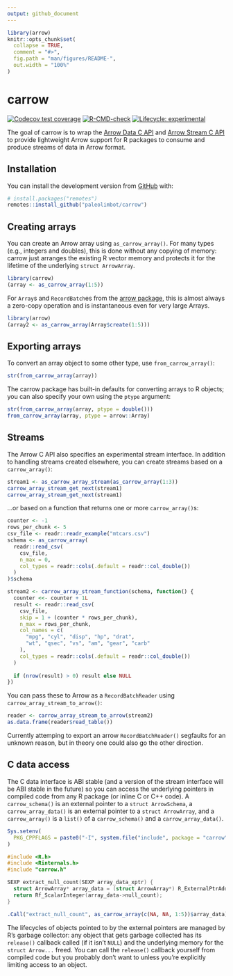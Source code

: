 ```yaml
---
output: github_document
---
```


<!-- README.md is generated from README.Rmd. Please edit that file -->

```r
library(arrow)
knitr::opts_chunk$set(
  collapse = TRUE,
  comment = "#>",
  fig.path = "man/figures/README-",
  out.width = "100%"
)
```

# carrow

<!-- badges: start -->
[![Codecov test coverage](https://codecov.io/gh/paleolimbot/carrow/branch/master/graph/badge.svg)](https://codecov.io/gh/paleolimbot/carrow?branch=master)
[![R-CMD-check](https://github.com/paleolimbot/carrow/workflows/R-CMD-check/badge.svg)](https://github.com/paleolimbot/carrow/actions)
[![Lifecycle: experimental](https://img.shields.io/badge/lifecycle-experimental-orange.svg)](https://lifecycle.r-lib.org/articles/stages.html#experimental)
<!-- badges: end -->

The goal of carrow is to wrap the [Arrow Data C API](https://arrow.apache.org/docs/format/CDataInterface.html) and [Arrow Stream C API](https://arrow.apache.org/docs/format/CStreamInterface.html) to provide lightweight Arrow support for R packages to consume and produce streams of data in Arrow format.

## Installation

You can install the development version from [GitHub](https://github.com/) with:

``` r
# install.packages("remotes")
remotes::install_github("paleolimbot/carrow")
```

## Creating arrays

You can create an Arrow array using `as_carrow_array()`. For many types (e.g., integers and doubles), this is done without any copying of memory: carrow just arranges the existing R vector memory and protects it for the lifetime of the underlying `struct ArrowArray`.

```r
library(carrow)
(array <- as_carrow_array(1:5))
```

For `Array`s and `RecordBatch`es from the [arrow package](https://arrow.apache.org/docs/r/), this is almost always a zero-copy operation and is instantaneous even for very large Arrays.

```r
library(arrow)
(array2 <- as_carrow_array(Array$create(1:5)))
```

## Exporting arrays

To convert an array object to some other type, use `from_carrow_array()`:

```r
str(from_carrow_array(array))
```

The carrow package has built-in defaults for converting arrays to R objects; you can also specify your own using the `ptype` argument:

```r
str(from_carrow_array(array, ptype = double()))
from_carrow_array(array, ptype = arrow::Array)
```

## Streams

The Arrow C API also specifies an experimental stream interface. In addition to handling streams created elsewhere, you can create streams based on a `carrow_array()`:

```r
stream1 <- as_carrow_array_stream(as_carrow_array(1:3))
carrow_array_stream_get_next(stream1)
carrow_array_stream_get_next(stream1)
```

...or based on a function that returns one or more `carrow_array()`s:

```r
counter <- -1
rows_per_chunk <- 5
csv_file <- readr::readr_example("mtcars.csv")
schema <- as_carrow_array(
  readr::read_csv(
    csv_file, 
    n_max = 0,
    col_types = readr::cols(.default = readr::col_double())
  )
)$schema

stream2 <- carrow_array_stream_function(schema, function() {
  counter <<- counter + 1L
  result <- readr::read_csv(
    csv_file, 
    skip = 1 + (counter * rows_per_chunk),
    n_max = rows_per_chunk,
    col_names = c(
      "mpg", "cyl", "disp", "hp", "drat",
      "wt", "qsec", "vs", "am", "gear", "carb"
    ),
    col_types = readr::cols(.default = readr::col_double())
  )
  
  if (nrow(result) > 0) result else NULL
})
```

You can pass these to Arrow as a `RecordBatchReader` using `carrow_array_stream_to_arrow()`:

```r
reader <- carrow_array_stream_to_arrow(stream2)
as.data.frame(reader$read_table())
```

Currently attemping to export an arrow `RecordBatchReader()` segfaults for an unknown reason, but in theory one could also go the other direction.

## C data access

The C data interface is ABI stable (and a version of the stream interface will be ABI stable in the future) so you can access the underlying pointers in compiled code from any R package (or inline C or C++ code). A `carrow_schema()` is an external pointer to a `struct ArrowSchema`, a `carrow_array_data()` is an external pointer to a `struct ArrowArray`, and a `carrow_array()` is a `list()` of a `carrow_schema()` and a `carrow_array_data()`.

```r
Sys.setenv(
  PKG_CPPFLAGS = paste0("-I", system.file("include", package = "carrow"))
)
```

```c
#include <R.h>
#include <Rinternals.h>
#include "carrow.h"

SEXP extract_null_count(SEXP array_data_xptr) {
  struct ArrowArray* array_data = (struct ArrowArray*) R_ExternalPtrAddr(array_data_xptr);
  return Rf_ScalarInteger(array_data->null_count);
}
```

```r
.Call("extract_null_count", as_carrow_array(c(NA, NA, 1:5))$array_data)
```

The lifecycles of objects pointed to by the external pointers are managed by R's garbage collector: any object that gets garbage collected has its `release()` callback called (if it isn't `NULL`) and the underlying memory for the `struct Arrow...` freed. You can call the `release()` callback yourself from compiled code but you probably don't want to unless you're explicitly limiting access to an object.
